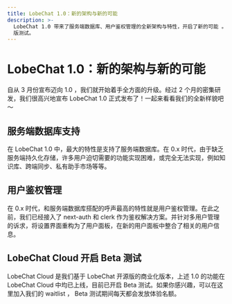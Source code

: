 ```yaml
---
title: LobeChat 1.0：新的架构与新的可能
description: >-
  LobeChat 1.0 带来了服务端数据库、用户鉴权管理的全新架构与特性，开启了新的可能 。在此基础上， LobeChat Cloud 开启 Beta
  版测试。
---
```


# LobeChat 1.0：新的架构与新的可能

自从 3 月份宣布迈向 1.0 ，我们就开始着手全方面的升级。经过 2 个月的密集研发，我们很高兴地宣布 LobeChat 1.0 正式发布了！一起来看看我们的全新样貌吧～

## 服务端数据库支持

在 LobeChat 1.0 中，最大的特性是支持了服务端数据库。在 0.x 时代，由于缺乏服务端持久化存储，许多用户迫切需要的功能实现困难，或完全无法实现，例如知识库、跨端同步、私有助手市场等等。

## 用户鉴权管理

在 0.x 时代，和服务端数据库搭配的呼声最高的特性就是用户鉴权管理。在此之前，我们已经接入了 next-auth 和 clerk 作为鉴权解决方案。并针对多用户管理的诉求，将设置界面重构为了用户面板，在新的用户面板中整合了相关的用户信息。

## LobeChat Cloud 开启 Beta 测试

LobeChat Cloud 是我们基于 LobeChat 开源版的商业化版本，上述 1.0 的功能在 LobeChat Cloud 中均已上线，目前已开启 Beta 测试。如果你感兴趣，可以在这里加入我们的 waitlist ， Beta 测试期间每天都会发放体验名额。

